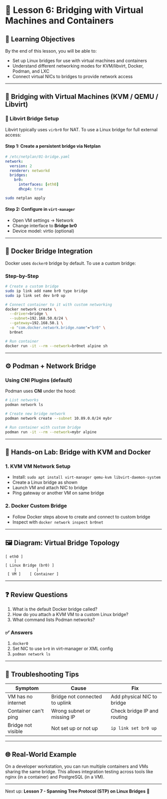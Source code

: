 # 🧠 Lesson 6: Bridging with Virtual Machines and Containers

## 🎯 Learning Objectives

By the end of this lesson, you will be able to:

- Set up Linux bridges for use with virtual machines and containers
- Understand different networking modes for KVM/libvirt, Docker, Podman, and LXC
- Connect virtual NICs to bridges to provide network access

---

## 🧱 Bridging with Virtual Machines (KVM / QEMU / Libvirt)

### 🔧 Libvirt Bridge Setup

Libvirt typically uses `virbr0` for NAT. To use a Linux bridge for full external access:

#### Step 1: Create a persistent bridge via Netplan

```yaml
# /etc/netplan/01-bridge.yaml
network:
  version: 2
  renderer: networkd
  bridges:
    br0:
      interfaces: [eth0]
      dhcp4: true
```

```bash
sudo netplan apply
```

#### Step 2: Configure in `virt-manager`

- Open VM settings → Network
- Change interface to **Bridge br0**
- Device model: virtio (optional)

---

## 🐳 Docker Bridge Integration

Docker uses `docker0` bridge by default. To use a custom bridge:

### Step-by-Step

```bash
# Create a custom bridge
sudo ip link add name br0 type bridge
sudo ip link set dev br0 up

# Connect container to it with custom networking
docker network create \
  --driver=bridge \
  --subnet=192.168.50.0/24 \
  --gateway=192.168.50.1 \
  -o "com.docker.network.bridge.name"="br0" \
  br0net

# Run container
docker run -it --rm --network=br0net alpine sh
```

---

## ⚙️ Podman + Network Bridge

### Using CNI Plugins (default)

Podman uses **CNI** under the hood:

```bash
# List networks
podman network ls

# Create new bridge network
podman network create --subnet 10.89.0.0/24 mybr

# Run container with custom bridge
podman run -it --rm --network=mybr alpine
```

---

## 🧪 Hands-on Lab: Bridge with KVM and Docker

### 1. KVM VM Network Setup

- Install: `sudo apt install virt-manager qemu-kvm libvirt-daemon-system`
- Create a Linux bridge as shown
- Launch VM and attach NIC to bridge
- Ping gateway or another VM on same bridge

### 2. Docker Custom Bridge

- Follow Docker steps above to create and connect to custom bridge
- Inspect with `docker network inspect br0net`

---

## 🖼️ Diagram: Virtual Bridge Topology

```
[ eth0 ]
    |
[ Linux Bridge (br0) ]
    |         |
 [ VM ]    [ Container ]
```

---

## ❓ Review Questions

1. What is the default Docker bridge called?
2. How do you attach a KVM VM to a custom Linux bridge?
3. What command lists Podman networks?

### ✅ Answers

1. `docker0`
2. Set NIC to use `br0` in virt-manager or XML config
3. `podman network ls`

---

## 🧯 Troubleshooting Tips

| Symptom | Cause | Fix |
|--------|--------|-----|
| VM has no internet | Bridge not connected to uplink | Add physical NIC to bridge |
| Container can't ping | Wrong subnet or missing IP | Check bridge IP and routing |
| Bridge not visible | Not set up or not up | `ip link set br0 up` |

---

## 🌐 Real-World Example

On a developer workstation, you can run multiple containers and VMs sharing the same bridge. This allows integration testing across tools like nginx (in a container) and PostgreSQL (in a VM).

---

Next up: **Lesson 7 - Spanning Tree Protocol (STP) on Linux Bridges** 🌲

